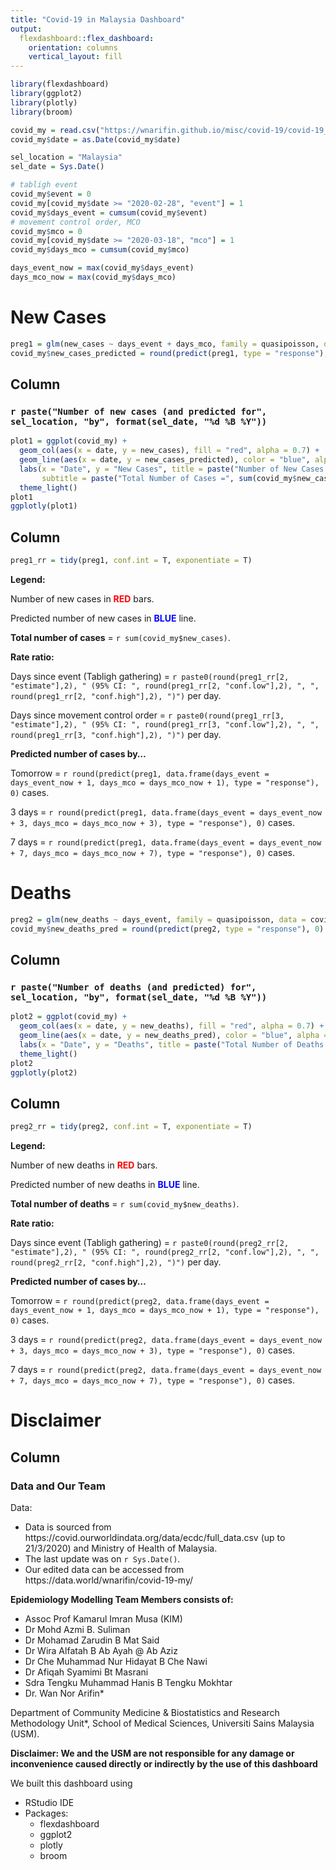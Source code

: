 ```yaml
---
title: "Covid-19 in Malaysia Dashboard"
output: 
  flexdashboard::flex_dashboard:
    orientation: columns
    vertical_layout: fill
---
```


```r
library(flexdashboard)
library(ggplot2)
library(plotly)
library(broom)

covid_my = read.csv("https://wnarifin.github.io/misc/covid-19/covid-19_my.csv")
covid_my$date = as.Date(covid_my$date)

sel_location = "Malaysia"
sel_date = Sys.Date()

# tabligh event
covid_my$event = 0
covid_my[covid_my$date >= "2020-02-28", "event"] = 1
covid_my$days_event = cumsum(covid_my$event)
# movement control order, MCO
covid_my$mco = 0
covid_my[covid_my$date >= "2020-03-18", "mco"] = 1
covid_my$days_mco = cumsum(covid_my$mco)

days_event_now = max(covid_my$days_event)
days_mco_now = max(covid_my$days_mco)
```

New Cases
========

```r
preg1 = glm(new_cases ~ days_event + days_mco, family = quasipoisson, data = covid_my)
covid_my$new_cases_predicted = round(predict(preg1, type = "response"), 0)
```

Column {data-width=60%}
-----------------------------------------------------------------------

### `r paste("Number of new cases (and predicted for", sel_location, "by", format(sel_date, "%d %B %Y"))`

```r
plot1 = ggplot(covid_my) +
  geom_col(aes(x = date, y = new_cases), fill = "red", alpha = 0.7) +
  geom_line(aes(x = date, y = new_cases_predicted), color = "blue", alpha = 0.7) +
  labs(x = "Date", y = "New Cases", title = paste("Number of New Cases for", sel_location, "by", format(sel_date, "%d %B %Y")),
       subtitle = paste("Total Number of Cases =", sum(covid_my$new_cases))) +
  theme_light()
plot1
ggplotly(plot1)
```

Column {data-width=40%}
-----------------------------------------------------------------------

```r
preg1_rr = tidy(preg1, conf.int = T, exponentiate = T)
```

**Legend:**

Number of new cases in <b style="color:red">RED</b> bars.

Predicted number of new cases in <b style="color:blue">BLUE</b> line.

**Total number of cases** = `r sum(covid_my$new_cases)`.

**Rate ratio:**

Days since event (Tabligh gathering) = `r paste0(round(preg1_rr[2, "estimate"],2), " (95% CI: ", round(preg1_rr[2, "conf.low"],2), ", ", round(preg1_rr[2, "conf.high"],2), ")")` per day.

Days since movement control order = `r paste0(round(preg1_rr[3, "estimate"],2), " (95% CI: ", round(preg1_rr[3, "conf.low"],2), ", ", round(preg1_rr[3, "conf.high"],2), ")")` per day.

**Predicted number of cases by...**

Tomorrow = `r round(predict(preg1, data.frame(days_event = days_event_now + 1, days_mco = days_mco_now + 1), type = "response"), 0)` cases.

3 days = `r round(predict(preg1, data.frame(days_event = days_event_now + 3, days_mco = days_mco_now + 3), type = "response"), 0)` cases.

7 days = `r round(predict(preg1, data.frame(days_event = days_event_now + 7, days_mco = days_mco_now + 7), type = "response"), 0)` cases.


Deaths
======

```r
preg2 = glm(new_deaths ~ days_event, family = quasipoisson, data = covid_my)
covid_my$new_deaths_pred = round(predict(preg2, type = "response"), 0)
```

Column {data-width=60%}
-----------------------------------------------------------------------

### `r paste("Number of deaths (and predicted) for", sel_location, "by", format(sel_date, "%d %B %Y"))`

```r
plot2 = ggplot(covid_my) +
  geom_col(aes(x = date, y = new_deaths), fill = "red", alpha = 0.7) +
  geom_line(aes(x = date, y = new_deaths_pred), color = "blue", alpha = 0.7) +
  labs(x = "Date", y = "Deaths", title = paste("Total Number of Deaths =", sum(covid_my$new_deaths))) +
  theme_light()
plot2
ggplotly(plot2)
```

Column {data-width=40%}
-----------------------------------------------------------------------

```r
preg2_rr = tidy(preg2, conf.int = T, exponentiate = T)
```

**Legend:**

Number of new deaths in <b style="color:red">RED</b> bars.

Predicted number of new deaths in <b style="color:blue">BLUE</b> line.

**Total number of deaths** = `r sum(covid_my$new_deaths)`.

**Rate ratio:**

Days since event (Tabligh gathering) = `r paste0(round(preg2_rr[2, "estimate"],2), " (95% CI: ", round(preg2_rr[2, "conf.low"],2), ", ", round(preg2_rr[2, "conf.high"],2), ")")` per day.

**Predicted number of cases by...**

Tomorrow = `r round(predict(preg2, data.frame(days_event = days_event_now + 1, days_mco = days_mco_now + 1), type = "response"), 0)` cases.

3 days = `r round(predict(preg2, data.frame(days_event = days_event_now + 3, days_mco = days_mco_now + 3), type = "response"), 0)` cases.

7 days = `r round(predict(preg2, data.frame(days_event = days_event_now + 7, days_mco = days_mco_now + 7), type = "response"), 0)` cases.

Disclaimer
==========

Column {data-width=60%}
------

### Data and Our Team

Data:

- Data is sourced from https://covid.ourworldindata.org/data/ecdc/full_data.csv (up to 21/3/2020) and Ministry of Health of Malaysia.
- The last update was on `r Sys.Date()`.
- Our edited data can be accessed from https://data.world/wnarifin/covid-19-my/

**Epidemiology Modelling Team Members consists of:**

- Assoc Prof Kamarul Imran Musa (KIM)
- Dr Mohd Azmi B. Suliman
- Dr Mohamad Zarudin B Mat Said
- Dr Wira Alfatah B Ab Ayah @ Ab Aziz
- Dr Che Muhammad Nur Hidayat B Che Nawi
- Dr Afiqah Syamimi Bt Masrani
- Sdra Tengku Muhammad Hanis B Tengku Mokhtar
- Dr. Wan Nor Arifin*

Department of Community Medicine & Biostatistics and Research Methodology Unit*,
School of Medical Sciences,
Universiti Sains Malaysia (USM).

**Disclaimer: We and the USM are not responsible for any damage or inconvenience caused directly or indirectly by the use of this dashboard**

We built this dashboard using

- RStudio IDE
- Packages:
  - flexdashboard
  - ggplot2
  - plotly
  - broom
